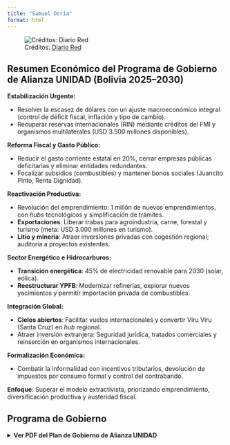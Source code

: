 ```yaml
---
title: "Samuel Doria"
format: html
---
```


![Créditos: [Diario Red](https://www.diario-red.com/articulo/america-latina/bolivia-cinco-candidaturas-derechas-elecciones-presidenciales/20250516120000047515.html)](2.webp)

## Resumen Económico del Programa de Gobierno de Alianza UNIDAD (Bolivia 2025–2030)

**Estabilización Urgente:**

-   Resolver la escasez de dólares con un ajuste macroeconómico integral (control de déficit fiscal, inflación y tipo de cambio).
-   Recuperar reservas internacionales (RIN) mediante créditos del FMI y organismos multilaterales (USD 3.500 millones disponibles).

**Reforma Fiscal y Gasto Público:**

-   Reducir el gasto corriente estatal en 20%, cerrar empresas públicas deficitarias y eliminar entidades redundantes.
-   Focalizar subsidios (combustibles) y mantener bonos sociales (Juancito Pinto, Renta Dignidad).

**Reactivación Productiva:**

-   Revolución del emprendimiento: 1 millón de nuevos emprendimientos, con *hubs* tecnológicos y simplificación de trámites.
-   **Exportaciones**: Liberar trabas para agroindustria, carne, forestal y turismo (meta: USD 3.000 millones en turismo).
-   **Litio y minería**: Atraer inversiones privadas con cogestión regional; auditoría a proyectos existentes.

**Sector Energético e Hidrocarburos:**

-   **Transición energética**: 45% de electricidad renovable para 2030 (solar, eólica).
-   **Reestructurar YPFB**: Modernizar refinerías, explorar nuevos yacimientos y permitir importación privada de combustibles.

**Integración Global:**

-   **Cielos abiertos**: Facilitar vuelos internacionales y convertir Viru Viru (Santa Cruz) en *hub* regional.
-   Atraer inversión extranjera: Seguridad jurídica, tratados comerciales y reinserción en organismos internacionales.

**Formalización Económica:**

-   Combatir la informalidad con incentivos tributarios, devolución de impuestos por consumo formal y control del contrabando.

**Enfoque**: Superar el modelo extractivista, priorizando emprendimiento, diversificación productiva y austeridad fiscal.

## Programa de Gobierno

<details>

<summary><strong>Ver PDF del Plan de Gobierno de Alianza UNIDAD</strong></summary>

<br>

<iframe width="800" height="800" src="Samuel Doria Medina.pdf" style="border:1px solid #ccc;">

</iframe>

</details>
